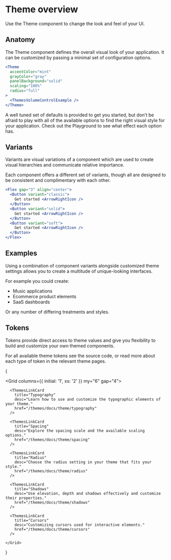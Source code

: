 # Theme overview

<Description>
  Use the Theme component to change the look and feel of your UI.
</Description>

## Anatomy

The Theme component defines the overall visual look of your application. It can be customized by passing a minimal set of configuration options.

```jsx live=true
<Theme
  accentColor="mint"
  grayColor="gray"
  panelBackground="solid"
  scaling="100%"
  radius="full"
>
  <ThemesVolumeControlExample />
</Theme>
```

A well tuned set of defaults is provided to get you started, but don’t be afraid to play with all of the available options to find the right visual style for your application. Check out the Playground to see what effect each option has.

## Variants

Variants are visual variations of a component which are used to create visual hierarchies and communicate relative importance.

Each component offers a different set of variants, though all are designed to be consistent and complimentary with each other.

```jsx live=true
<Flex gap="3" align="center">
  <Button variant="classic">
    Get started <ArrowRightIcon />
  </Button>
  <Button variant="solid">
    Get started <ArrowRightIcon />
  </Button>
  <Button variant="soft">
    Get started <ArrowRightIcon />
  </Button>
</Flex>
```

## Examples

Using a combination of component variants alongside customized theme settings allows you to create a multitude of unique-looking interfaces.

For example you could create:

- Music applications
- Ecommerce product elements
- SaaS dashboards

Or any number of differing treatments and styles.

<ThemesVariantsExample />

## Tokens

Tokens provide direct access to theme values and give you flexibility to build and customize your own themed components.

For all available theme tokens see the source code, or read more about each type of token in the relevant theme pages.

{

  <Grid columns={{ initial: '1', xs: '2' }} my="6" gap="4">
      <ThemesLinkCard
        title="Color"
        desc="Understand the color system and its application in your theme."
        href="/themes/docs/theme/color"
      />

      <ThemesLinkCard
        title="Typography"
        desc="Learn how to use and customize the typographic elements of your theme."
        href="/themes/docs/theme/typography"
      />

      <ThemesLinkCard
        title="Spacing"
        desc="Explore the spacing scale and the available scaling options."
        href="/themes/docs/theme/spacing"
      />

      <ThemesLinkCard
        title="Radius"
        desc="Choose the radius setting in your theme that fits your style."
        href="/themes/docs/theme/radius"
      />

      <ThemesLinkCard
        title="Shadows"
        desc="Use elevation, depth and shadows effectively and customize their properties."
        href="/themes/docs/theme/shadows"
      />

      <ThemesLinkCard
        title="Cursors"
        desc="Customizing cursors used for interactive elements."
        href="/themes/docs/theme/cursors"
      />

    </Grid>

}
